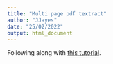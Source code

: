 ```yaml
---
title: "Multi page pdf textract"
author: "JJayes"
date: "25/02/2022"
output: html_document
---
```


Following along with [this tutorial](https://www.youtube.com/watch?v=L6vdd9OYF_8).

```r

```

